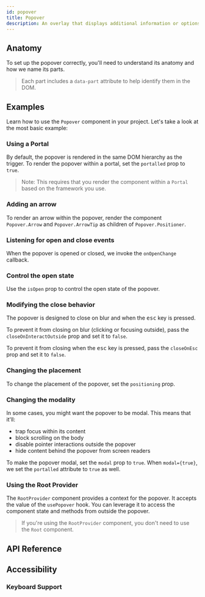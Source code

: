 ```yaml
---
id: popover
title: Popover
description: An overlay that displays additional information or options when triggered.
---
```


<ComponentPreview id="Popover" />

## Anatomy

To set up the popover correctly, you'll need to understand its anatomy and how we name its parts.

> Each part includes a `data-part` attribute to help identify them in the DOM.

<Anatomy id="popover" />

## Examples

Learn how to use the `Popover` component in your project. Let's take a look at the most basic example:

<Example id="basic" />

### Using a Portal

By default, the popover is rendered in the same DOM hierarchy as the trigger. To render the popover within a portal, set
the `portalled` prop to `true`.

> Note: This requires that you render the component within a `Portal` based on the framework you use.

<Example id="portalled" />

### Adding an arrow

To render an arrow within the popover, render the component `Popover.Arrow` and `Popover.ArrowTip` as children of
`Popover.Positioner`.

<Example id="arrow" />

### Listening for open and close events

When the popover is opened or closed, we invoke the `onOpenChange` callback.

<Example id="on-open-change" />

### Control the open state

Use the `isOpen` prop to control the open state of the popover.

<Example id="controlled" />

### Modifying the close behavior

The popover is designed to close on blur and when the <kbd>esc</kbd> key is pressed.

To prevent it from closing on blur (clicking or focusing outside), pass the `closeOnInteractOutside` prop and set it to
`false`.

To prevent it from closing when the <kbd>esc</kbd> key is pressed, pass the `closeOnEsc` prop and set it to `false`.

<Example id="close-behavior" />

### Changing the placement

To change the placement of the popover, set the `positioning` prop.

<Example id="positioning" />

### Changing the modality

In some cases, you might want the popover to be modal. This means that it'll:

- trap focus within its content
- block scrolling on the body
- disable pointer interactions outside the popover
- hide content behind the popover from screen readers

To make the popover modal, set the `modal` prop to `true`. When `modal={true}`, we set the `portalled` attribute to
`true` as well.

<Example id="modal" />

### Using the Root Provider

The `RootProvider` component provides a context for the popover. It accepts the value of the `usePopover` hook. You can
leverage it to access the component state and methods from outside the popover.

<Example id="root-provider" />

> If you're using the `RootProvider` component, you don't need to use the `Root` component.

## API Reference

<ComponentTypes id="popover" />

## Accessibility

### Keyboard Support

<KeyBindingsTable id="popover" />
